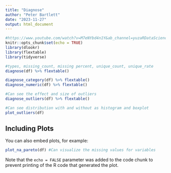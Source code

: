 ```yaml
---
title: "Diagnose"
author: "Peter Bartlett"
date: "2023-11-27"
output: html_document
---
```


```r
#https://www.youtube.com/watch?v=M7eNYbd4n1Y&ab_channel=yuzaRDataScience
knitr::opts_chunk$set(echo = TRUE)
library(dlookr)
library(flextable)
library(tidyverse)
```


```r
#types, missing_count, missing percent, unique_count, unique_rate
diagnose(df) %>% flextable()

diagnose_category(df) %>% flextable()
diagnose_numeric(df) %>% flextable()

#Can see the effect and size of outliers
diagnose_outliers(df) %>% flextable()

#Can see distribution with and without as histogram and boxplot
plot_outliers(df)
```

## Including Plots

You can also embed plots, for example:

```r
plot_na_pareto(df) #Can visualize the missing values for variables
```

Note that the `echo = FALSE` parameter was added to the code chunk to prevent printing of the R code that generated the plot.
